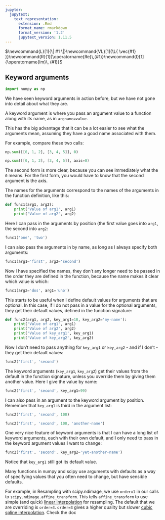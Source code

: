 ```yaml
---
jupyter:
  jupytext:
    text_representation:
      extension: .Rmd
      format_name: rmarkdown
      format_version: '1.2'
      jupytext_version: 1.11.5
---
```


$\newcommand{L}[1]{\| #1 \|}\newcommand{VL}[1]{\L{ \vec{#1} }}\newcommand{R}[1]{\operatorname{Re}\,(#1)}\newcommand{I}[1]{\operatorname{Im}\, (#1)}$

## Keyword arguments

```python
import numpy as np
```

We have seen keyword arguments in action before, but we have not gone into
detail about what they are.

A keyword argument is where you pass an argument value to a function along
with its name, as in `argname=value`.

This has the big advantage that it can be a lot easier to see what the
arguments mean, assuming they have a good name associated with them.

For example, compare these two calls:

```python
np.sum([[0, 1, 2], [3, 4, 5]], 0)
```

```python
np.sum([[0, 1, 2], [3, 4, 5]], axis=0)
```

The second form is more clear, because you can see immediately what the `0`
means. For the first form, you would have to know that the second argument is
the axis.

The names for the arguments correspond to the names of the arguments in the
function definition, like this:

```python
def func1(arg1, arg2):
    print('Value of arg1', arg1)
    print('Value of arg2', arg2)
```

Here I can pass in the arguments by position (the first value goes into
`arg1`, the second into `arg2`:

```python
func1('one', 'two')
```

I can also pass the arguments in by name, as long as I always specify both
arguments:

```python
func1(arg1='first', arg2='second')
```

Now I have specified the names, they don’t any longer need to be passed in the
order they are defined in the function, because the name makes it clear which
value is which:

```python
func1(arg2='dos', arg1='uno')
```

This starts to be useful when I define default values for arguments that are
optional. In this case, if I do not pass in a value for the optional
arguments, they get their default values, defined in the function signature:

```python
def func2(arg1, arg2, key_arg1=10, key_arg2='my-name'):
    print('Value of arg1', arg1)
    print('Value of arg2', arg2)
    print('Value of key_arg1', key_arg1)
    print('Value of key_arg2', key_arg2)
```

Now I don’t need to pass anything for `key_arg1` or `key_arg2` - and if I
don’t - they get their default values:

```python
func2('first', 'second')
```

The keyword arguments (`key_arg1`, `key_arg2`) get their values from
the default in the function signature, unless you override them by
giving them another value. Here I give the value by name:

```python
func2('first', 'second', key_arg1=99)
```

I can also pass in an argument to the keyword argument by position.  Remember
that `key_arg1` is third in the argument list:

```python
func2('first', 'second', 100)
```

```python
func2('first', 'second', 100, 'another-name')
```

One very nice feature of keyword arguments is that I can have a long list of
keyword arguments, each with their own default, and I only need to pass in the
keyword argument values I want to change:

```python
func2('first', 'second', key_arg2='yet-another-name')
```

Notice that `key_arg1` still got its default value.

Many functions in numpy and scipy use arguments with defaults as a way of
specifying values that you often need to change, but have sensible defaults.

For example, in Resampling with scipy.ndimage, we use `order=1` in our
calls to `scipy.ndimage.affine_transform`. This tells `affine_transform`
to use simple (and quick) [linear interpolation](http://en.wikipedia.org/wiki/Linear_interpolation) for resampling. The default
that we are overriding is `order=3`. `order=3` gives a higher quality but
slower [cubic spline interpolation](https://en.wikipedia.org/wiki/Spline_interpolation).  Check the doc

<!-- vim:ft=rst -->
<!-- Course -->
<!-- BIC -->
<!-- Python distributions -->
<!-- Version control -->
<!-- Editors -->
<!-- Python and common libraries -->
<!-- IPython -->
<!-- Virtualenv and helpers -->
<!-- Pypi and packaging -->
<!-- Mac development -->
<!-- Windows development -->
<!-- Nipy and friends -->
<!-- FMRI datasets -->
<!-- Languages -->
<!-- Imaging software -->
<!-- Installation -->
<!-- Tutorials -->
<!-- MB tutorials -->
<!-- Ideas -->
<!-- Psych-214 -->
<!-- People -->
<!-- Licenses -->
<!-- Neuroimaging stuff -->
<!-- OpenFMRI projects -->
<!-- Unix -->
<!-- Substitutions -->
